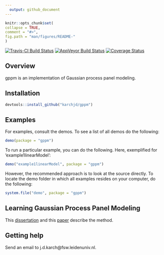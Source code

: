 ```yaml
---
  output: github_document
---
```


  <!-- README.md is generated from README.Rmd. Please edit that file -->

  ```r
knitr::opts_chunk$set(
  collapse = TRUE,
  comment = "#>",
  fig.path = "man/figures/README-"
)
```


[![Travis-CI Build Status](https://travis-ci.org/karchjd/gppm.svg?branch=master)](https://travis-ci.org/karchjd/gppm)<!-- [![CRAN_Status_Badge](http://www.r-pkg.org/badges/version/ggplot2)](https://cran.r-project.org/package=ggplot2)--> [![AppVeyor Build Status](https://ci.appveyor.com/api/projects/status/github/karchjd/gppm?branch=master&svg=true)](https://ci.appveyor.com/project/karchjd/gppm) [![Coverage Status](https://img.shields.io/codecov/c/github/karchjd/gppm/master.svg)](https://codecov.io/github/karchjd/gppm?branch=master)

## Overview

gppm is an implementation of Gaussian process panel modeling.

## Installation

```r
devtools::install_github("karchjd/gppm")
```

## Examples

For examples, consult the demos. To see a list of all demos do the following:
```r
demo(package = "gppm")
```

To run a particular example, you can do the following. Here, exemplified for 'example1linearModel':
```r
demo("example1linearModel", package = "gppm")
```

However, the recommended approach is to look at the source directly. To locate the demo folder in which all examples resides on your computer, do the following:
```r
system.file("demo", package = "gppm")
```

## Learning Gaussian Process Panel Modeling

This [dissertation][diss] and this [paper][pap] describe the method.

## Getting help

Send an email to j.d.karch@fsw.leidenuniv.nl.

[diss]: https://edoc.hu-berlin.de/handle/18452/18293
[pap]: https://psyarxiv.com/kvw5y/
